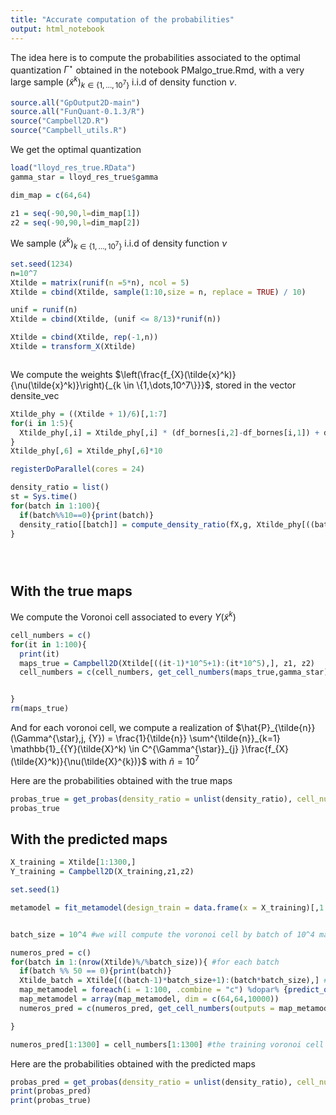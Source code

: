 ```yaml
---
title: "Accurate computation of the probabilities"
output: html_notebook
---
```


\newcommand{\Gamm}{\Gamma}
\newcommand{\biais}{\nu}
\newcommand{\yinclust}[3]{#1 \in \clust{#2}{#3}}
\newcommand{\Ytrue}{{Y}}
\newcommand{\clust}[2]{C^{#1}_{#2}}

The idea here is to compute the probabilities associated to the optimal quantization $\Gamm^{\star}$ obtained in the notebook PMalgo_true.Rmd, with a very large sample $(\tilde{x}^k)_{k \in \{1,\dots,10^7\}}$ i.i.d of density function $\biais$.


```r
source.all("GpOutput2D-main")
source.all("FunQuant-0.1.3/R")
source("Campbell2D.R")
source("Campbell_utils.R")
```

We get the optimal quantization 

```r
load("lloyd_res_true.RData")
gamma_star = lloyd_res_true$gamma
```

```r
dim_map = c(64,64)

z1 = seq(-90,90,l=dim_map[1])
z2 = seq(-90,90,l=dim_map[2])

```

We sample $(\tilde{x}^k)_{k \in \{1,\dots,10^7\}}$ i.i.d of density function $\biais$

```r
set.seed(1234)
n=10^7
Xtilde = matrix(runif(n =5*n), ncol = 5)
Xtilde = cbind(Xtilde, sample(1:10,size = n, replace = TRUE) / 10)

unif = runif(n) 
Xtilde = cbind(Xtilde, (unif <= 8/13)*runif(n))

Xtilde = cbind(Xtilde, rep(-1,n))
Xtilde = transform_X(Xtilde)



```

We compute the weights $\left(\frac{f_{X}(\tilde{x}^k)}{\biais(\tilde{x}^k)}\right){_{k \in \{1,\dots,10^7\}}}$, stored in the vector densite_vec

```r
Xtilde_phy = ((Xtilde + 1)/6)[,1:7]
for(i in 1:5){
  Xtilde_phy[,i] = Xtilde_phy[,i] * (df_bornes[i,2]-df_bornes[i,1]) + df_bornes[i,1]
}
Xtilde_phy[,6] = Xtilde_phy[,6]*10
```

```r
registerDoParallel(cores = 24)

density_ratio = list()
st = Sys.time()
for(batch in 1:100){
  if(batch%%10==0){print(batch)}
  density_ratio[[batch]] = compute_density_ratio(fX,g, Xtilde_phy[((batch-1)*10^5+1):(batch*10^5),])
}





```
## With the true maps

We compute the Voronoi cell associated to every $Y(\tilde{x}^{k})$

```r
cell_numbers = c()
for(it in 1:100){
  print(it)
  maps_true = Campbell2D(Xtilde[((it-1)*10^5+1):(it*10^5),], z1, z2)
  cell_numbers = c(cell_numbers, get_cell_numbers(maps_true,gamma_star))


}
rm(maps_true)

```

And for each voronoi cell, we compute a realization of $\hat{P}_{\tilde{n}}(\Gamm^{\star},j, \Ytrue) = \frac{1}{\tilde{n}} \sum^{\tilde{n}}_{k=1} \mathbb{1}_{\yinclust{\Ytrue(\tilde{X}^k)}{\Gamm^{\star}}{j} }\frac{f_{X}(\tilde{X}^k)}{\biais(\tilde{X}^{k})}$ with $\tilde{n} = 10^7$

Here are the probabilities obtained with the true maps

```r
probas_true = get_probas(density_ratio = unlist(density_ratio), cell_numbers = cell_numbers, cells = 1:5)
probas_true
```

## With the predicted maps

```r
X_training = Xtilde[1:1300,]
Y_training = Campbell2D(X_training,z1,z2)

set.seed(1)

metamodel = fit_metamodel(design_train = data.frame(x = X_training)[,1:7], outputs_train = Y_training, seed = 1, ncoeff = 2000, npc = 6,control = list(trace = 0))



```

```r

batch_size = 10^4 #we will compute the voronoi cell by batch of 10^4 maps

numeros_pred = c()
for(batch in 1:(nrow(Xtilde)%/%batch_size)){ #for each batch
  if(batch %% 50 == 0){print(batch)}
  Xtilde_batch = Xtilde[((batch-1)*batch_size+1):(batch*batch_size),] #we get the inputs of the batch
  map_metamodel = foreach(i = 1:100, .combine = "c") %dopar% {predict_outputs(metamodel_fitted = metamodel, design_test = data.frame(Xtilde_batch[((i-1)*100+1):(i*100),1:7]), type = "UK", compute = FALSE)} #we predict the maps associated to these inputs
  map_metamodel = array(map_metamodel, dim = c(64,64,10000)) 
  numeros_pred = c(numeros_pred, get_cell_numbers(outputs = map_metamodel,gamma = gamma_star)) #computed the associated voronoi cells number

}

numeros_pred[1:1300] = cell_numbers[1:1300] #the training voronoi cell number are affected to the training maps
```

Here are the probabilities obtained with the predicted maps

```r
probas_pred = get_probas(density_ratio = unlist(density_ratio), cell_numbers = numeros_pred, cells = 1:5)
print(probas_pred)
print(probas_true)
```

